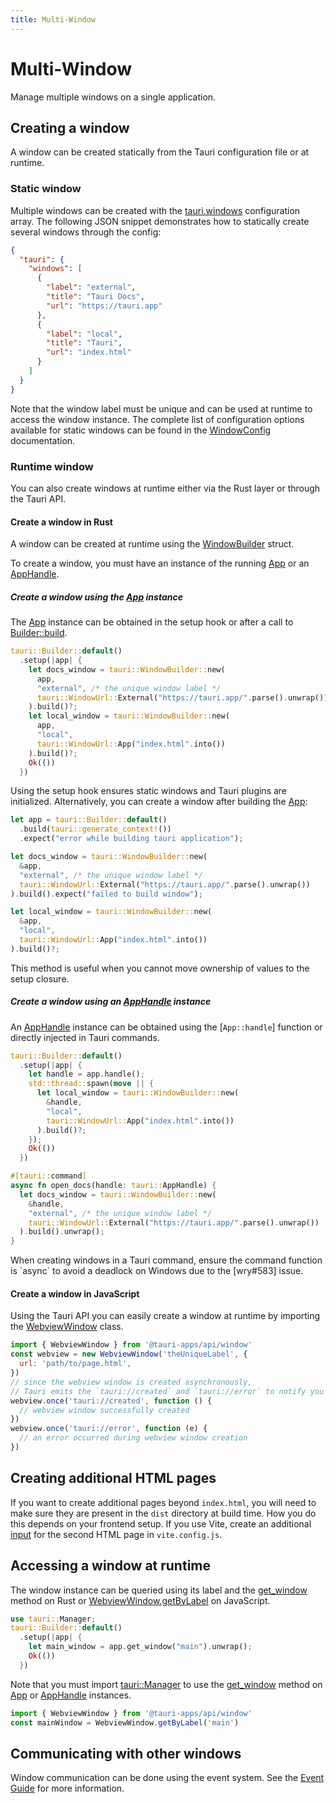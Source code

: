 ```yaml
---
title: Multi-Window
---
```



# Multi-Window

Manage multiple windows on a single application.

## Creating a window

A window can be created statically from the Tauri configuration file or at runtime.

### Static window

Multiple windows can be created with the [tauri.windows] configuration array.
The following JSON snippet demonstrates how to statically create several windows through the config:

```json tauri.conf.json
{
  "tauri": {
    "windows": [
      {
        "label": "external",
        "title": "Tauri Docs",
        "url": "https://tauri.app"
      },
      {
        "label": "local",
        "title": "Tauri",
        "url": "index.html"
      }
    ]
  }
}
```

Note that the window label must be unique and can be used at runtime to access the window instance.
The complete list of configuration options available for static windows can be found in the [WindowConfig] documentation.

### Runtime window

You can also create windows at runtime either via the Rust layer or through the Tauri API.

#### Create a window in Rust

A window can be created at runtime using the [WindowBuilder] struct.

To create a window, you must have an instance of the running [App] or an [AppHandle].

##### Create a window using the [App] instance

The [App] instance can be obtained in the setup hook or after a call to [Builder::build].

```rust Using the setup hook
tauri::Builder::default()
  .setup(|app| {
    let docs_window = tauri::WindowBuilder::new(
      app,
      "external", /* the unique window label */
      tauri::WindowUrl::External("https://tauri.app/".parse().unwrap())
    ).build()?;
    let local_window = tauri::WindowBuilder::new(
      app,
      "local",
      tauri::WindowUrl::App("index.html".into())
    ).build()?;
    Ok(())
  })
```

Using the setup hook ensures static windows and Tauri plugins are initialized.
Alternatively, you can create a window after building the [App]:

```rust Using the built app
let app = tauri::Builder::default()
  .build(tauri::generate_context!())
  .expect("error while building tauri application");

let docs_window = tauri::WindowBuilder::new(
  &app,
  "external", /* the unique window label */
  tauri::WindowUrl::External("https://tauri.app/".parse().unwrap())
).build().expect("failed to build window");

let local_window = tauri::WindowBuilder::new(
  &app,
  "local",
  tauri::WindowUrl::App("index.html".into())
).build()?;
```

This method is useful when you cannot move ownership of values to the setup closure.

##### Create a window using an [AppHandle] instance

An [AppHandle] instance can be obtained using the [`App::handle`] function or directly injected in Tauri commands.

```rust Create a window in a separate thread
tauri::Builder::default()
  .setup(|app| {
    let handle = app.handle();
    std::thread::spawn(move || {
      let local_window = tauri::WindowBuilder::new(
        &handle,
        "local",
        tauri::WindowUrl::App("index.html".into())
      ).build()?;
    });
    Ok(())
  })
```

```rust Create a window in a Tauri command
#[tauri::command]
async fn open_docs(handle: tauri::AppHandle) {
  let docs_window = tauri::WindowBuilder::new(
    &handle,
    "external", /* the unique window label */
    tauri::WindowUrl::External("https://tauri.app/".parse().unwrap())
  ).build().unwrap();
}
```

<Callout kind="info">
When creating windows in a Tauri command, ensure the command function is `async` to avoid a deadlock on Windows due to the [wry#583] issue.
</Callout>

#### Create a window in JavaScript

Using the Tauri API you can easily create a window at runtime by importing the [WebviewWindow] class.

```js Create a window using the WebviewWindow class
import { WebviewWindow } from '@tauri-apps/api/window'
const webview = new WebviewWindow('theUniqueLabel', {
  url: 'path/to/page.html',
})
// since the webview window is created asynchronously,
// Tauri emits the `tauri://created` and `tauri://error` to notify you of the creation response
webview.once('tauri://created', function () {
  // webview window successfully created
})
webview.once('tauri://error', function (e) {
  // an error occurred during webview window creation
})
```

## Creating additional HTML pages

If you want to create additional pages beyond `index.html`, you will need to make sure they are present in the `dist` directory at build time. How you do this depends on your frontend setup. If you use Vite, create an additional [input](https://vitejs.dev/guide/build.html#multi-page-app) for the second HTML page in `vite.config.js`.

## Accessing a window at runtime

The window instance can be queried using its label and the [get_window] method on Rust or [WebviewWindow.getByLabel] on JavaScript.

```rust Using get_window
use tauri::Manager;
tauri::Builder::default()
  .setup(|app| {
    let main_window = app.get_window("main").unwrap();
    Ok(())
  })
```

Note that you must import [tauri::Manager] to use the [get_window] method on [App] or [AppHandle] instances.

```js Using WebviewWindow.getByLabel
import { WebviewWindow } from '@tauri-apps/api/window'
const mainWindow = WebviewWindow.getByLabel('main')
```

## Communicating with other windows

Window communication can be done using the event system. See the [Event Guide] for more information.

[tauri.windows]: ../../api/config.md#tauriconfig.windows
[windowconfig]: ../../api/config.md#windowconfig
[windowbuilder]: https://docs.rs/tauri/1.0.0/tauri/window/struct.WindowBuilder.html
[app]: https://docs.rs/tauri/1.0.0/tauri/struct.App.html
[apphandle]: https://docs.rs/tauri/1.0.0/tauri/struct.AppHandle.html
[builder::build]: https://docs.rs/tauri/1.0.0/tauri/struct.Builder.html#method.build
[app::handle]: https://docs.rs/tauri/1.0.0/tauri/struct.App.html#method.handle
[get_window]: https://docs.rs/tauri/1.0.0/tauri/trait.Manager.html#method.get_window
[wry#583]: https://github.com/tauri-apps/wry/issues/583
[webviewwindow]: ../../api/js/window.md#webviewwindow
[webviewwindow.getbylabel]: ../../api/js/window.md#getbylabel
[tauri::manager]: https://docs.rs/tauri/1.0.0/tauri/trait.Manager.html
[event guide]: ./events.md

